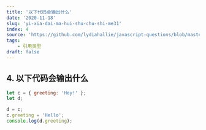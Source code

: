 ```yaml
---
title: '以下代码会输出什么'
date: '2020-11-18'
slug: 'yi-xia-dai-ma-hui-shu-chu-shi-me31'
index: 4
source: 'https://github.com/lydiahallie/javascript-questions/blob/master/zh-CN/README-zh_CN.md#6-%E8%BE%93%E5%87%BA%E6%98%AF%E4%BB%80%E4%B9%88'
tags:
    - 引用类型
draft: false
---
```


## 4. 以下代码会输出什么

```js
let c = { greeting: 'Hey!' };
let d;

d = c;
c.greeting = 'Hello';
console.log(d.greeting);
```
